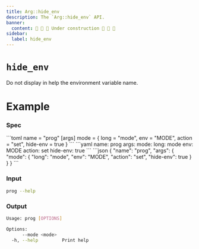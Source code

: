 ```yaml
---
title: Arg::hide_env
description: The `Arg::hide_env` API.
banner:
  content: 🚧 🚧 🚧 Under construction 🚧 🚧 🚧
sidebar:
  label: hide_env
---
```



# `hide_env` <LinkButton href="https://docs.rs/clap/latest/clap/struct.Arg.html#method.hide_env" icon="open-book" variant="minimal"></LinkButton>

<Badge text="since 0.1.0" size="small" />

Do not display in help the environment variable name.

# Example

### Spec

<Tabs syncKey="format">
  <TabItem label="TOML">
```toml
name = "prog"
[args]
mode = { long = "mode", env = "MODE", action = "set", hide-env = true }
```
  </TabItem>
  <TabItem label="YAML">
```yaml
name: prog
args:
  mode:
    long: mode
    env: MODE
    action: set
    hide-env: true
```
  </TabItem>
  <TabItem label="JSON">
```json
{
  "name": "prog",
  "args": {
    "mode": {
      "long": "mode",
      "env": "MODE",
      "action": "set",
      "hide-env": true
    }
  }
}
```
  </TabItem>
</Tabs>

### Input

```bash
prog --help
```

### Output

```bash
Usage: prog [OPTIONS]

Options:
      --mode <mode>  
  -h, --help         Print help
```
